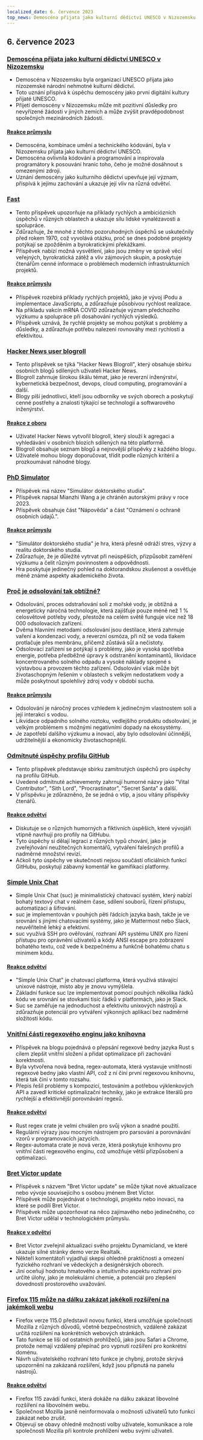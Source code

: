 ```yaml
---
localized_date: 6. července 2023
top_news: Demoscéna přijata jako kulturní dědictví UNESCO v Nizozemsku
---
```




<CallToAction />

<Steps>

## 6. července 2023

### [Demoscéna přijata jako kulturní dědictví UNESCO v Nizozemsku](http://demoscene-the-art-of-coding.net/2023/07/03/unescodemoscene-accepted-as-unesco-cultural-heritage-in-the-netherlands/)

- Demoscéna v Nizozemsku byla organizací UNESCO přijata jako nizozemské národní nehmotné kulturní dědictví.
- Toto uznání přispívá k úspěchu demoscény jako první digitální kultury přijaté UNESCO.
- Přijetí demoscény v Nizozemsku může mít pozitivní důsledky pro nevyřízené žádosti v jiných zemích a může zvýšit pravděpodobnost společných mezinárodních žádostí.

#### [Reakce průmyslu](http://news.ycombinator.com/item?id=36597460)

- Demoscéna, kombinace umění a technického kódování, byla v Nizozemsku přijata jako kulturní dědictví UNESCO.
- Demoscéna ovlivnila kódování a programování a inspirovala programátory k posouvání hranic toho, čeho je možné dosáhnout s omezenými zdroji.
- Uznání demoscény jako kulturního dědictví upevňuje její význam, přispívá k jejímu zachování a ukazuje její vliv na různá odvětví.

### [Fast](https://patrickcollison.com/fast)

- Tento příspěvek upozorňuje na příklady rychlých a ambiciózních úspěchů v různých oblastech a ukazuje sílu lidské vynalézavosti a spolupráce.
- Zdůrazňuje, že mnohé z těchto pozoruhodných úspěchů se uskutečnily před rokem 1970, což vyvolává otázku, proč se dnes podobné projekty potýkají se zpožděním a byrokratickými překážkami.
- Příspěvek nabízí možná vysvětlení, jako jsou změny ve správě věcí veřejných, byrokratická zátěž a vliv zájmových skupin, a poskytuje čtenářům cenné informace o problémech moderních infrastrukturních projektů.

#### [Reakce průmyslu](http://news.ycombinator.com/item?id=36605912)

- Příspěvek rozebírá příklady rychlých projektů, jako je vývoj iPodu a implementace JavaScriptu, a zdůrazňuje působivou rychlost realizace.
- Na příkladu vakcín mRNA COVID zdůrazňuje význam předchozího výzkumu a spolupráce při dosahování rychlých výsledků.
- Příspěvek uznává, že rychlé projekty se mohou potýkat s problémy a důsledky, a zdůrazňuje potřebu nalezení rovnováhy mezi rychlostí a efektivitou.

### [Hacker News user blogroll](https://dm.hn)

- Tento příspěvek se týká "Hacker News Blogroll", který obsahuje sbírku osobních blogů sdílených uživateli Hacker News.
- Blogroll zahrnuje širokou škálu témat, jako je reverzní inženýrství, kybernetická bezpečnost, devops, cloud computing, programování a další.
- Blogy píší jednotlivci, kteří jsou odborníky ve svých oborech a poskytují cenné postřehy a znalosti týkající se technologií a softwarového inženýrství.

#### [Reakce z oboru](http://news.ycombinator.com/item?id=36605493)

- Uživatel Hacker News vytvořil blogroll, který slouží k agregaci a vyhledávání v osobních blozích sdílených na této platformě.
- Blogroll obsahuje seznam blogů a nejnovější příspěvky z každého blogu.
- Uživatelé mohou blogy doporučovat, třídit podle různých kritérií a prozkoumávat náhodné blogy.

### [PhD Simulator](https://research.wmz.ninja/projects/phd/index.html)

- Příspěvek má název "Simulátor doktorského studia".
- Příspěvek napsal Mianzhi Wang a je chráněn autorskými právy v roce 2023.
- Příspěvek obsahuje část "Nápověda" a část "Oznámení o ochraně osobních údajů.".

#### [Reakce průmyslu](http://news.ycombinator.com/item?id=36597534)

- "Simulátor doktorského studia" je hra, která přesně odráží stres, výzvy a realitu doktorského studia.
- Zdůrazňuje, že je důležité vytrvat při neúspěších, přizpůsobit zaměření výzkumu a čelit různým povinnostem a odpovědnosti.
- Hra poskytuje jedinečný pohled na doktorandskou zkušenost a osvětluje méně známé aspekty akademického života.

### [Proč je odsolování tak obtížné?](https://practical.engineering/blog/2023/6/28/why-is-desalination-so-difficult)

- Odsolování, proces odstraňování soli z mořské vody, je obtížná a energeticky náročná technologie, která zajišťuje pouze méně než 1 % celosvětové potřeby vody, přestože na celém světě funguje více než 18 000 odsolovacích zařízení.
- Dvěma hlavními metodami odsolování jsou destilace, která zahrnuje vaření a kondenzaci vody, a reverzní osmóza, při níž se voda tlakem protlačuje přes membránu, přičemž zůstává sůl a nečistoty.
- Odsolovací zařízení se potýkají s problémy, jako je vysoká spotřeba energie, potřeba předběžné úpravy k odstranění kontaminantů, likvidace koncentrovaného solného odpadu a vysoké náklady spojené s výstavbou a provozem těchto zařízení. Odsolování však může být životaschopným řešením v oblastech s velkým nedostatkem vody a může poskytnout spolehlivý zdroj vody v období sucha.

#### [Reakce průmyslu](http://news.ycombinator.com/item?id=36602909)

- Odsolování je náročný proces vzhledem k jedinečným vlastnostem soli a její interakci s vodou.
- Likvidace odpadního solného roztoku, vedlejšího produktu odsolování, je velkým problémem s možnými negativními dopady na ekosystémy.
- Je zapotřebí dalšího výzkumu a inovací, aby bylo odsolování účinnější, udržitelnější a ekonomicky životaschopnější.

### [Odmítnuté úspěchy profilu GitHub](https://github.com/Flet/rejected-github-profile-achievements)

- Tento příspěvek představuje sbírku zamítnutých úspěchů pro úspěchy na profilu GitHub.
- Uvedené odmítnuté achievementy zahrnují humorné názvy jako "Vital Contributor", "Sith Lord", "Procrastinator", "Secret Santa" a další.
- V příspěvku je zdůrazněno, že se jedná o vtip, a jsou vítány příspěvky čtenářů.

#### [Reakce odvětví](http://news.ycombinator.com/item?id=36607439)

- Diskutuje se o různých humorných a fiktivních úspěších, které vývojáři vtipně navrhují pro profily na GitHubu.
- Tyto úspěchy si dělají legraci z různých typů chování, jako je zveřejňování neužitečných komentářů, vytváření falešných profilů a nadměrné množství revizí.
- Ačkoli tyto úspěchy ve skutečnosti nejsou součástí oficiálních funkcí GitHubu, poskytují zábavný komentář ke gamifikaci platformy.

### [Simple Unix Chat](https://the-dam.org/docs/explanations/suc.html)

- Simple Unix Chat (suc) je minimalistický chatovací systém, který nabízí bohatý textový chat v reálném čase, sdílení souborů, řízení přístupu, automatizaci a šifrování.
- suc je implementován v pouhých pěti řádcích jazyka bash, takže je ve srovnání s jinými chatovacími systémy, jako je Mattermost nebo Slack, neuvěřitelně lehký a efektivní.
- suc využívá SSH pro ověřování, rozhraní API systému UNIX pro řízení přístupu pro oprávnění uživatelů a kódy ANSI escape pro zobrazení bohatého textu, což vede k bezpečnému a funkčně bohatému chatu s minimem kódu.

#### [Reakce odvětví](http://news.ycombinator.com/item?id=36594916)

- "Simple Unix Chat" je chatovací platforma, která využívá stávající unixové nástroje, místo aby je znovu vymýšlela.
- Základní funkce suc lze implementovat pomocí pouhých několika řádků kódu ve srovnání se stovkami tisíc řádků v platformách, jako je Slack.
- Suc se zaměřuje na jednoduchost a efektivitu unixových nástrojů a zdůrazňuje potenciál pro vytváření výkonných aplikací bez nadměrné složitosti kódu.

### [Vnitřní části regexového enginu jako knihovna](https://blog.burntsushi.net/regex-internals/)

- Příspěvek na blogu pojednává o přepsání regexové bedny jazyka Rust s cílem zlepšit vnitřní složení a přidat optimalizace při zachování korektnosti.
- Byla vytvořena nová bedna, regex-automata, která vystavuje vnitřnosti regexové bedny jako vlastní API, což z ní činí první regexovou knihovnu, která tak činí v tomto rozsahu.
- Přepis řešil problémy s kompozicí, testováním a potřebou výklenkových API a zavedl kritické optimalizační techniky, jako je extrakce literálů pro rychlejší a efektivnější porovnávání regexů.

#### [Reakce odvětví](http://news.ycombinator.com/item?id=36600263)

- Rust regex crate je velmi chválen pro svůj výkon a snadné použití.
- Regulární výrazy jsou mocným nástrojem pro parsování a porovnávání vzorů v programovacích jazycích.
- Regex-automata crate je nová verze, která poskytuje knihovnu pro vnitřní části regexového enginu, což umožňuje větší přizpůsobení a optimalizaci.

### [Bret Victor update](http://worrydream.com/July2023/)

- Příspěvek s názvem "Bret Victor update" se může týkat nové aktualizace nebo vývoje souvisejícího s osobou jménem Bret Victor.
- Příspěvek může pojednávat o technologii, projektu nebo inovaci, na které se podílí Bret Victor.
- Příspěvek může upozorňovat na něco zajímavého nebo jedinečného, co Bret Victor udělal v technologickém průmyslu.

#### [Reakce v odvětví](http://news.ycombinator.com/item?id=36596095)

- Bret Victor zveřejnil aktualizaci svého projektu Dynamicland, ve které ukazuje silné stránky demo verze Realtalk.
- Někteří komentátoři vyjadřují skepsi ohledně praktičnosti a omezení fyzického rozhraní ve vědeckých a designérských oborech.
- Jiní oceňují hodnotu hmatového a intuitivního aspektu rozhraní pro určité úlohy, jako je molekulární chemie, a potenciál pro zlepšení dovedností prostorového uvažování.

### [Firefox 115 může na dálku zakázat jakékoli rozšíření na jakémkoli webu](https://lapcatsoftware.com/articles/2023/7/1.html)

- Firefox verze 115.0 představil novou funkci, která umožňuje společnosti Mozilla z různých důvodů, včetně bezpečnostních, vzdáleně zakázat určitá rozšíření na konkrétních webových stránkách.
- Tato funkce se liší od ostatních prohlížečů, jako jsou Safari a Chrome, protože nemají vzdálený přepínač pro vypnutí rozšíření pro konkrétní doménu.
- Návrh uživatelského rozhraní této funkce je chybný, protože skrývá upozornění na zakázaná rozšíření, když jsou připnutá na panelu nástrojů.

#### [Reakce odvětví](http://news.ycombinator.com/item?id=36602193)

- Firefox 115 zavádí funkci, která dokáže na dálku zakázat libovolné rozšíření na libovolném webu.
- Společnost Mozilla jasně neinformovala o možnosti uživatelů tuto funkci zakázat nebo zrušit.
- Objevují se obavy ohledně možnosti volby uživatele, komunikace a role společnosti Mozilla při kontrole prohlížení webu svými uživateli.

</Steps>
